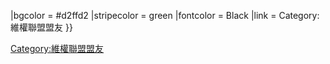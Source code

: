 {{topicon|image=Wikipedian Rights Alliance.svg|size=25px|alt=這個用戶是維權聯盟成員|title=這個用戶是維權聯盟成員|link=維基百科:維權聯盟}}
{{Encourage
|title       = 維權聯盟盟友
|stripe      = {{#ifexpr: {{{1|1}}}>=10 | 1 | 1 }}
|bgcolor     = #d2ffd2
|stripecolor = green
|fontcolor   = Black
|link        = Category:維權聯盟盟友
}}<includeonly>[[Category:維權聯盟盟友]]</includeonly>